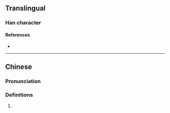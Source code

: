 {{character info/new}}
==Translingual==

===Han character===
{{Han char|rn=85|rad=水|as=17|sn=20|four=33150|canj=EJIC|ids=⿰氵戴}}

====References====
* {{Han ref|kx=0661.220|dkj=18715|dj=1071.050|hdz=31791.090|uh=703B|ud=28731|bh=F467|bd=62567}}

----

==Chinese==
{{zh-forms}}

===Pronunciation===
{{zh-pron
|m=dài
|c=daai3
|mc=
|oc=
|ma=
|cat=
}}

===Definitions===
{{zh-hanzi}}

# {{rfdef|lang=zh}}